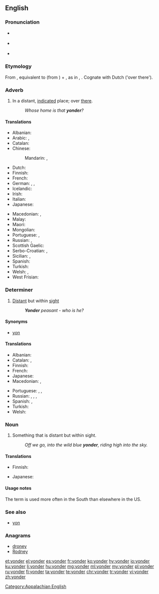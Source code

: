 {{was wotd|2006|December|2}}
==English==

===Pronunciation===
* {{a|RP}} {{IPA|/ˈjɒndə(ɹ)/|lang=en}}
* {{a|US}} {{audio-pron|en-us-yonder.ogg|ipa=/ˈjɑndə(ɹ)/|lang=en|country=us}}
* {{rhymes|ɒndə(ɹ)|lang=en}}

===Etymology===
From {{etyl|enm|en}}, equivalent to {{term|yond|lang=en}} (from {{etyl|ang|en}} {{m|ang|ġeond}}) + {{term|-er|lang=en}}, as in {{term|hither|lang=en}}, {{term|thither|lang=en}}. Cognate with Dutch {{term|ginder||lang=nl}} ('over there').

===Adverb===
{{en-adv|-}}

# In a distant, [[indicate]]d place; over [[there]].
#: ''Whose home is that '''yonder'''?''

====Translations====
{{trans-top|in a distant, indicated place}}
* Albanian: {{t+|sq|atje}}
* Arabic: {{t|ar|هناك|tr=hunāk}}, {{t|ar|هنالك|tr=hunālik}}
* Catalan: {{t+|ca|allà}}
* Chinese:
*: Mandarin: {{t|cmn|那邊|alt=（在）那邊|sc=Hani}}, {{t+|cmn|那边|alt=（在）那边|tr=(zài) nàbiān|sc=Hani}}
* Dutch: {{t+|nl|ginder}}
* Finnish: {{t+|fi|tuolla}}
* French: {{t+|fr|là-bas}}
* German: {{t|de|[[dort]] [[drüben]]}}, {{t+|de|dort}}, {{t|de|drüben}}
* Icelandic: {{t+|is|þarna}}
* Irish: {{t|ga|ansiúd}}
* Italian: {{t|it|laggiù}}
* Japanese: {{t+|ja|あそこ|tr=asoko ni|alt=あそこに|sc=Jpan}}
{{trans-mid}}
* Macedonian: {{t|mk|онде|tr=ónde}}, {{t|mk|ондека|tr=óndeka}}
* Malay: {{t|ms|disana}}
* Maori: {{t|mi|korā}}
* Mongolian: {{t|mn|энэ хавьд|tr=ene havʹd|sc=Cyrl}}
* Portuguese: {{t+|pt|além}}, {{t+|pt|acolá}}
* Russian: {{t|ru|[[вон]] [[там]]|tr=von tám|sc=Cyrl}}, {{t+|ru|там|tr=tam}}
* Scottish Gaelic: {{t|gd|an siud}}
* Serbo-Croatian: {{t|sh|онде}}, {{t|sh|onde}}
* Sicilian: {{t|scn|ddassutta}}, {{t|scn|ddocu sutta}}
* Spanish: {{t|es|de allá}}
* Turkish: {{t+|tr|şurada}}
* Welsh: {{t|cy|acw}}, {{t|cy|draw}}
* West Frisian: {{t|fy|jinder}}
{{trans-bottom}}

===Determiner===
{{en-det}}

# [[distant|Distant]] but within [[sight]]
#: '' '''Yonder''' peasant - who is he?''

====Synonyms====
* {{sense|distant but within sight}} [[yon]]

====Translations====
{{trans-top|distant but within sight}}
* Albanian: {{t+|sq|atje}}
* Catalan: {{t+|ca|aquell|m}}, {{t+|ca|aquella|f}}
* Finnish: {{t+|fi|tuo}}
* French: {{t+|fr|là-bas}}
* Japanese: {{t+|ja|あの|tr=ano|sc=Jpan}}
* Macedonian: {{t|mk|онде|tr=ónde}}, {{t|mk|ондека|tr=óndeka}}
{{trans-mid}}
* Portuguese: {{t+|pt|aquele|m}}, {{t+|pt|aquela|f}}, {{t+|pt|aquilo|n}}
* Russian: {{t|ru|[[вон]] [[тот]]|m|tr=von tót|sc=Cyrl}}, {{t|ru|[[вон]] [[та]]|f|tr=von tá|sc=Cyrl}}, {{t|ru|[[вон]] [[то]]|n|tr=von tó|sc=Cyrl}}, {{t|ru|[[вон]] [[те]]|p|tr=von té|sc=Cyrl}}
* Spanish: {{t|es|aquél|m}}, {{t+|es|aquella|f}}
* Turkish: {{t|tr|şuradaki}}
* Welsh: {{t|cy|acw}}
{{trans-bottom}}

===Noun===
{{en-noun}}

# Something that is distant but within sight.
#: ''Off we go, into the wild blue '''yonder''', riding high into the sky.''

====Translations====
{{trans-top|something that is distant but within sight}}
* Finnish: {{t+|fi|tuo}}
{{trans-mid}}
* Japanese: {{t+|ja|あれ|tr=are|sc=Jpan}}
{{trans-bottom}}

====Usage notes====
The term {{term|yonder|lang=en}} is used more often in the South than elsewhere in the US.

===See also===
* [[yon]]

===Anagrams===
* [[droney#English|droney]]
* [[Rodney#English|Rodney]]

[[Category:Appalachian English]]

[[et:yonder]]
[[el:yonder]]
[[es:yonder]]
[[fr:yonder]]
[[ko:yonder]]
[[hy:yonder]]
[[io:yonder]]
[[ku:yonder]]
[[li:yonder]]
[[hu:yonder]]
[[mg:yonder]]
[[ml:yonder]]
[[my:yonder]]
[[pl:yonder]]
[[ru:yonder]]
[[fi:yonder]]
[[ta:yonder]]
[[te:yonder]]
[[chr:yonder]]
[[tr:yonder]]
[[vi:yonder]]
[[zh:yonder]]